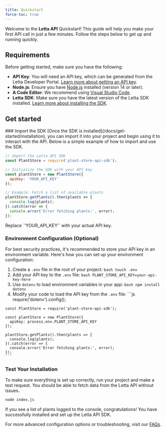 ```yaml
---
title: Quickstart
force-toc: true
---
```


Welcome to the **Letta API** Quickstart! This guide will help you make your first API call in just a few minutes. Follow the steps below to get up and running quickly.

## Requirements

Before getting started, make sure you have the following:

- **API Key**: You will need an API key, which can be generated from the Letta Developer Portal. [Learn more about getting an API key](/reference/authentication).
- **Node.js**: Ensure you have [Node.js](https://nodejs.org/) installed (version 14 or later).
- **A Code Editor**: We recommend using [Visual Studio Code](https://code.visualstudio.com/).
- **Letta SDK**: Make sure you have the latest version of the Letta SDK installed. [Learn more about installing the SDK](/docs/get-started/installation).

## Get started

<Steps>
### Import the SDK
[Once the SDK is installed](/docs/get-started/installation), you can import it into your project and begin using it to interact with the API. Below is a simple example of how to import and use the SDK.

```js
// Import the Letta API SDK
const PlantStore = require('plant-store-api-sdk');

// Initialize the SDK with your API key
const plantStore = new PlantStore({
  apiKey: 'YOUR_API_KEY'
});

// Example: Fetch a list of available plants
plantStore.getPlants().then(plants => {
  console.log(plants);
}).catch(error => {
  console.error('Error fetching plants:', error);
});
```

<Info>
Replace `'YOUR_API_KEY'` with your actual API key.
</Info>

### Environment Configuration (Optional)
For best security practices, it's recommended to store your API key in an environment variable. Here's how you can set up your environment configuration:
  1. Create a `.env` file in the root of your project:
    ```bash
    touch .env
    ```
  2. Add your API key to the `.env` file:
    ```bash
    PLANT_STORE_API_KEY=your-api-key-here
    ```
  3. Use `dotenv` to load environment variables in your app:
    ```bash
    npm install dotenv
    ```
  4. Modify your code to load the API key from the `.env` file:
    ```js
    require('dotenv').config();

    const PlantStore = require('plant-store-api-sdk');

    const plantStore = new PlantStore({
      apiKey: process.env.PLANT_STORE_API_KEY
    });

    plantStore.getPlants().then(plants => {
      console.log(plants);
    }).catch(error => {
      console.error('Error fetching plants:', error);
    });
    ```

### Test Your Installation
To make sure everything is set up correctly, run your project and make a test request. You should be able to fetch data from the Letta API without issues.
```bash
node index.js
```

If you see a list of plants logged to the console, congratulations! You have successfully installed and set up the Letta API SDK.
</Steps>

For more advanced configuration options or troubleshooting, visit our [FAQs](/docs/resources/faqs).
